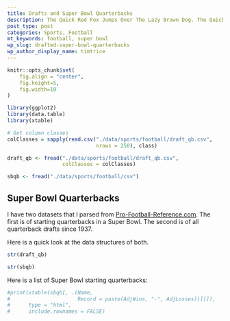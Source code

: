 ```yaml
---
title: Drafts and Super Bowl Quarterbacks
description: The Quick Red Fox Jumps Over The Lazy Brown Dog. The Quick Red Fox Jumps Over The Lazy Brown Dog. 
post_type: post
categories: Sports, Football
mt_keywords: football, super bowl
wp_slug: drafted-super-bowl-quarterbacks
wp_author_display_name: timtrice
---
```


```r
knitr::opts_chunk$set(
    fig.align = "center",
    fig.height=5, 
    fig.width=10
)
```


```r
library(ggplot2)
library(data.table)
library(xtable)
```

```r
# Get column classes
colClasses = sapply(read.csv("./data/sports/football/draft_qb.csv", 
                             nrows = 250), class)

draft_qb <- fread("./data/sports/football/draft_qb.csv", 
                  colClasses = colClasses)

sbqb <- fread("./data/sports/football/csv")
```

## Super Bowl Quarterbacks

I have two datasets that I parsed from [Pro-Football-Reference.com](http://www.pro-football-reference.com/). The first is of starting quarterbacks in a Super Bowl. The second is of all quarterback drafts since 1937. 

Here is a quick look at the data structures of both.

```r
str(draft_qb)

str(sbqb)
```


Here is a list of Super Bowl starting quarterbacks:

```r
#print(xtable(sbqb[, .(Name, 
#                      Record = paste(AdjWins, "-", AdjLosses))][]), 
#      type = "html", 
#      include.rownames = FALSE)
```
